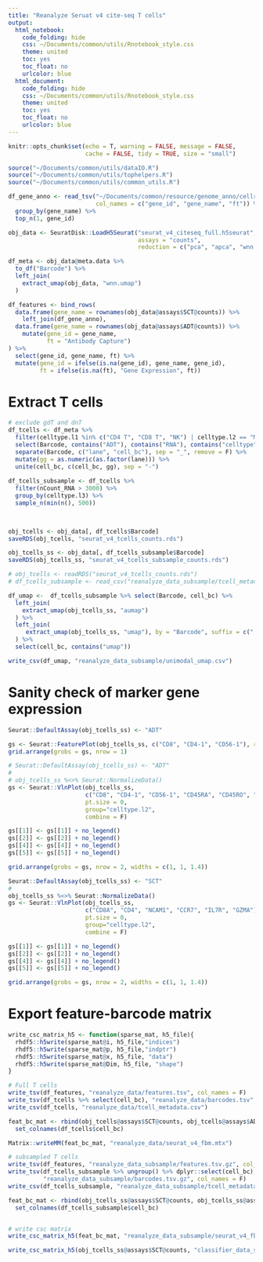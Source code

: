 ```yaml
---
title: "Reanalyze Seruat v4 cite-seq T cells"
output:
  html_notebook:
    code_folding: hide
    css: ~/Documents/common/utils/Rnotebook_style.css
    theme: united
    toc: yes
    toc_float: no
    urlcolor: blue
  html_document:
    code_folding: hide
    css: ~/Documents/common/utils/Rnotebook_style.css
    theme: united
    toc: yes
    toc_float: no
    urlcolor: blue
---
```

```r
knitr::opts_chunk$set(echo = T, warning = FALSE, message = FALSE,
                      cache = FALSE, tidy = TRUE, size = "small")
```

```r
source("~/Documents/common/utils/dataIO.R")
source("~/Documents/common/utils/tophelpers.R")
source("~/Documents/common/utils/common_utils.R")

df_gene_anno <- read_tsv("~/Documents/common/resource/genome_anno/cellranger_GEX_features.tsv",
                         col_names = c("gene_id", "gene_name", "ft")) %>%
  group_by(gene_name) %>%
  top_n(1, gene_id)

obj_data <- SeuratDisk::LoadH5Seurat("seurat_v4_citeseq_full.h5seurat", 
                                     assays = "counts",
                                     reduction = c("pca", "apca", "wnn.umap"))

df_meta <- obj_data@meta.data %>% 
  to_df("Barcode") %>%
  left_join(
    extract_umap(obj_data, "wnn.umap")
  )

df_features <- bind_rows(
  data.frame(gene_name = rownames(obj_data@assays$SCT@counts)) %>%
    left_join(df_gene_anno), 
  data.frame(gene_name = rownames(obj_data@assays$ADT@counts)) %>%
    mutate(gene_id = gene_name,
           ft = "Antibody Capture")
) %>%
  select(gene_id, gene_name, ft) %>%
  mutate(gene_id = ifelse(is.na(gene_id), gene_name, gene_id),
         ft = ifelse(is.na(ft), "Gene Expression", ft))
```

# Extract T cells
```r
# exclude gdT and dnT
df_tcells <- df_meta %>%
  filter(celltype.l1 %in% c("CD4 T", "CD8 T", "NK") | celltype.l2 == "MAIT") %>%
  select(Barcode, contains("ADT"), contains("RNA"), contains("celltype"), donor, time, Phase, contains("umap")) %>%
  separate(Barcode, c("lane", "cell_bc"), sep = "_", remove = F) %>%
  mutate(gg = as.numeric(as.factor(lane))) %>%
  unite(cell_bc, c(cell_bc, gg), sep = "-")
  
df_tcells_subsample <- df_tcells %>%
  filter(nCount_RNA > 3000) %>%
  group_by(celltype.l3) %>%
  sample_n(min(n(), 500))


  
obj_tcells <- obj_data[, df_tcells$Barcode]
saveRDS(obj_tcells, "seurat_v4_tcells_counts.rds")

obj_tcells_ss <- obj_data[, df_tcells_subsample$Barcode]
saveRDS(obj_tcells_ss, "seurat_v4_tcells_subsample_counts.rds")

# obj_tcells <- readRDS("seurat_v4_tcells_counts.rds")
# df_tcells_subsample <- read_csv("reanalyze_data_subsample/tcell_metadata.csv")

df_umap <-  df_tcells_subsample %>% select(Barcode, cell_bc) %>%
  left_join(
    extract_umap(obj_tcells_ss, "aumap")
  ) %>%
  left_join(
     extract_umap(obj_tcells_ss, "umap"), by = "Barcode", suffix = c(".ab", ".gex")
  ) %>%
  select(cell_bc, contains("umap")) 

write_csv(df_umap, "reanalyze_data_subsample/unimodal_umap.csv")
```

# Sanity check of marker gene expression
```r
Seurat::DefaultAssay(obj_tcells_ss) <- "ADT"

gs <- Seurat::FeaturePlot(obj_tcells_ss, c("CD8", "CD4-1", "CD56-1"), reduction = "wnn.umap", combine = F)
grid.arrange(grobs = gs, nrow = 1)
```
```r
# Seurat::DefaultAssay(obj_tcells_ss) <- "ADT"
# 
# obj_tcells_ss %<>% Seurat::NormalizeData()
gs <- Seurat::VlnPlot(obj_tcells_ss, 
                      c("CD8", "CD4-1", "CD56-1", "CD45RA", "CD45RO", "CD25"), 
                      pt.size = 0,
                      group="celltype.l2", 
                      combine = F)

gs[[1]] <- gs[[1]] + no_legend()
gs[[2]] <- gs[[2]] + no_legend()
gs[[4]] <- gs[[4]] + no_legend()
gs[[5]] <- gs[[5]] + no_legend()

grid.arrange(grobs = gs, nrow = 2, widths = c(1, 1, 1.4))

```
```r
Seurat::DefaultAssay(obj_tcells_ss) <- "SCT"
# 
obj_tcells_ss %<>% Seurat::NormalizeData()
gs <- Seurat::VlnPlot(obj_tcells_ss, 
                      c("CD8A", "CD4", "NCAM1", "CCR7", "IL7R", "GZMA"), 
                      pt.size = 0,
                      group="celltype.l2", 
                      combine = F)

gs[[1]] <- gs[[1]] + no_legend()
gs[[2]] <- gs[[2]] + no_legend()
gs[[4]] <- gs[[4]] + no_legend()
gs[[5]] <- gs[[5]] + no_legend()

grid.arrange(grobs = gs, nrow = 2, widths = c(1, 1, 1.4))

```

# Export feature-barcode matrix
```r
write_csc_matrix_h5 <- function(sparse_mat, h5_file){
  rhdf5::h5write(sparse_mat@i, h5_file,"indices")
  rhdf5::h5write(sparse_mat@p, h5_file,"indptr")
  rhdf5::h5write(sparse_mat@x, h5_file, "data")
  rhdf5::h5write(sparse_mat@Dim, h5_file, "shape")
}

```

```r
# Full T cells
write_tsv(df_features, "reanalyze_data/features.tsv", col_names = F)
write_tsv(df_tcells %>% select(cell_bc), "reanalyze_data/barcodes.tsv", col_names = F)
write_csv(df_tcells, "reanalyze_data/tcell_metadata.csv")

feat_bc_mat <- rbind(obj_tcells@assays$SCT@counts, obj_tcells@assays$ADT@counts) %>%
  set_colnames(df_tcells$cell_bc)

Matrix::writeMM(feat_bc_mat, "reanalyze_data/seurat_v4_fbm.mtx")
```

```r
# subsampled T cells
write_tsv(df_features, "reanalyze_data_subsample/features.tsv.gz", col_names = F)
write_tsv(df_tcells_subsample %>% ungroup() %>% dplyr::select(cell_bc), 
          "reanalyze_data_subsample/barcodes.tsv.gz", col_names = F)
write_csv(df_tcells_subsample, "reanalyze_data_subsample/tcell_metadata.csv")

feat_bc_mat <- rbind(obj_tcells_ss@assays$SCT@counts, obj_tcells_ss@assays$ADT@counts) %>%
  set_colnames(df_tcells_subsample$cell_bc)


# write csc matrix
write_csc_matrix_h5(feat_bc_mat, "reanalyze_data_subsample/seurat_v4_fbm.h5")

write_csc_matrix_h5(obj_tcells_ss@assays$SCT@counts, "classifier_data_subsample/gex_counts.h5")



```
